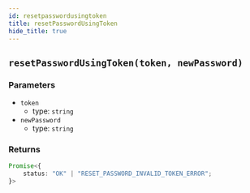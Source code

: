 ```yaml
---
id: resetpasswordusingtoken
title: resetPasswordUsingToken
hide_title: true
---
```


## `resetPasswordUsingToken(token, newPassword)`

### Parameters
- ``token``
  - type: ``string``
- ``newPassword``
  - type: ``string``



### Returns
```ts
Promise<{
    status: "OK" | "RESET_PASSWORD_INVALID_TOKEN_ERROR";
}>
```